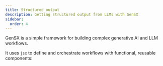 ```yaml
---
title: Structured output
description: Getting structured output from LLMs with GenSX
sidebar:
  order: 4
---
```


GenSX is a simple framework for building complex generative AI and LLM workflows.

It uses `jsx` to define and orchestrate workflows with functional, reusable components:

```tsx

```
